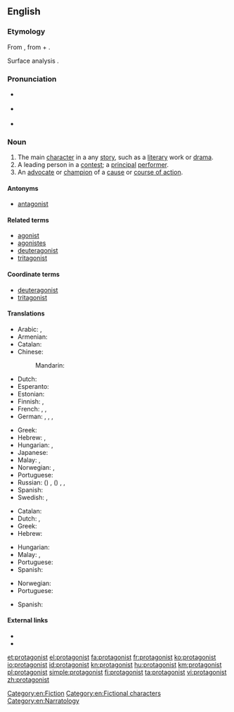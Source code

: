 ==English==
{{wikipedia}}

===Etymology===
From {{etyl|grc}} {{term|πρωταγωνιστής|sc=polytonic|tr=protagonistes||a chief actor}}, from {{term|πρῶτος|sc=polytonic|tr=protos||first}} + {{term|ἀγωνιστής||a combatant, pleader, actor|tr=agōnistēs|lang=grc|sc=polytonic}}.

Surface analysis {{prefix|prot|t2=first|agonist|t2=combatant, participant}}.


===Pronunciation===
* {{a|UK}} {{IPA|/pɹəˈtæ.gə.nɪst/}}
* {{a|US}} {{IPA|/pɹoʊˈtæ.gə.nɪst/}}
* {{audio|en-us-protagonist.ogg|Audio (US)}}

===Noun===
{{en-noun}}

# The main [[character]] in a any [[story]], such as a [[literary]] work or [[drama]].
# A leading person in a [[contest]]; a [[principal]] [[performer]].
# An [[advocate]] or [[champion]] of a [[cause]] or [[course of action]].

====Antonyms====
* {{sense|?}} [[antagonist]]

====Related terms====
* [[agonist]]
* [[agonistes]]
* [[deuteragonist]]
* [[tritagonist]]

====Coordinate terms====
* [[deuteragonist]]
* [[tritagonist]]

====Translations====
{{trans-top|main character}}
* Arabic: {{t-|ar|نصير|m|tr=naSiir}}, {{t-|ar|بطل|m|tr=baTal}}
* Armenian: {{t-|hy|հերոս|tr=heros}}
* Catalan: {{t-|ca|protagonista|m|f}}
* Chinese:
*: Mandarin: {{t|cmn|主角|tr=zhǔjué|sc=Hani}}
* Dutch: {{t-|nl|protagonist|m|f}}
* Esperanto: {{t-|eo|ĉefrolulo}}
* Estonian: {{t-|et|nutikas}}
* Finnish: {{t-|fi|päähenkilö}}, {{t-|fi|kuvitusta}}
* French: {{t+|fr|protagoniste|m|f}}, {{t+|fr|héros|m}}, {{t+|fr|héroïne|f}}
* German: {{t+|de|Protagonist|m}}, {{t-|de|Protagonistin|f}}, {{t-|de|Hauptfigur|f}}, {{t+|de|Held|m}}
{{trans-mid}}
* Greek: {{t+|el|πρωταγωνιστής|m|tr=protagonistís}}
* Hebrew: {{t+|he|דמות ראשית|f|tr=damút rashít}}, {{t+|he|גיבור|m|tr=gibor}}
* Hungarian: {{t+|hu|főszereplő}}, {{t+|hu|főhős}}
* Japanese: {{t-|ja|主人公|tr=しゅじんこう, shujinkou}}
* Malay: {{t-|ms|protagonis}}, {{t-|ms|watak utama}}
* Norwegian: {{t-|no|hovedperson|m}}, {{t-|no|protagonist|m}}
* Portuguese: {{t-|pt|protagonista|m|f}}
* Russian: ({{l|ru|главный}}) {{t+|ru|герой|m|tr=gerój}}, ({{l|ru|главный|главная}}) {{t+|ru|героиня|f|tr=geroínja}}, {{t+|ru|протагонист|m|tr=protagoníst|sc=Cyrl}}, {{t-|ru|протагонистка|f|tr=protagonístka|sc=Cyrl}}
* Spanish: {{t+|es|protagonista|m|f}}
* Swedish: {{t+|sv|huvudperson|c}}, {{t-|sv|protagonist|c}}
{{trans-bottom}}

{{trans-top|leading person in a contest}}
* Catalan: {{t-|ca|protagonista|m|f}}
* Dutch: {{t-|nl|hoofdrolspeler|m}}, {{t-|nl|hoofdrolspeelster|f}}
* Greek: {{t+|el|πρωταγωνιστής|m|tr=protagonistís}}
* Hebrew: {{t-|he|מוביל|tr=movil|m|sc=Hebr}}
{{trans-mid}}
* Hungarian: {{t+|hu|főszereplő}}
* Malay: {{t-|ms|protagonis}}, {{t-|ms|watak utama}}
* Portuguese: {{t-|pt|protagonista|m|f}}
* Spanish: {{t+|es|protagonista|m|f}}
{{trans-bottom}}

{{trans-top|advocate}}
* Norwegian: {{t-|no|protagonist|m}}
* Portuguese: {{t-|pt|protagonista|m|f}}
{{trans-mid}}
* Spanish: {{t+|es|protagonista|m|f}}
{{trans-bottom}}

====External links====
* {{R:Webster 1913}}
* {{R:Century 1911}}

[[Category:en:Fiction]]
[[Category:en:Fictional characters]]
[[Category:en:Narratology]]

[[et:protagonist]]
[[el:protagonist]]
[[fa:protagonist]]
[[fr:protagonist]]
[[ko:protagonist]]
[[io:protagonist]]
[[id:protagonist]]
[[kn:protagonist]]
[[hu:protagonist]]
[[km:protagonist]]
[[pl:protagonist]]
[[simple:protagonist]]
[[fi:protagonist]]
[[ta:protagonist]]
[[vi:protagonist]]
[[zh:protagonist]]